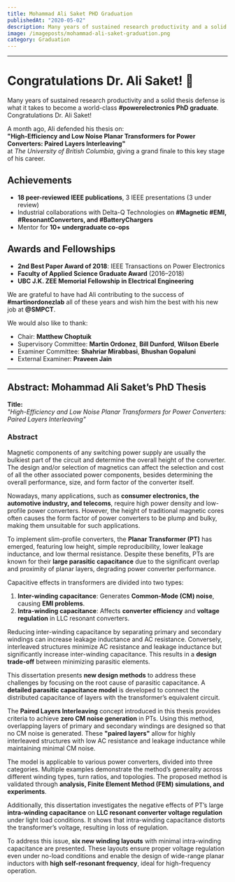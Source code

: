 ```yaml
---
title: Mohammad Ali Saket PHD Graduation
publishedAt: "2020-05-02"
description: Many years of sustained research productivity and a solid thesis defense is what it takes to become a world-class #powerelectronics PhD graduate.
image: /imageposts/mohammad-ali-saket-graduation.png
category: Graduation
---
```

---

# Congratulations Dr. Ali Saket! 🎉

Many years of sustained research productivity and a solid thesis defense is what it takes to become a world-class **#powerelectronics PhD graduate**. Congratulations Dr. Ali Saket!  

A month ago, Ali defended his thesis on:  
**"High-Efficiency and Low Noise Planar Transformers for Power Converters: Paired Layers Interleaving"**  
at *The University of British Columbia*, giving a grand finale to this key stage of his career.

## Achievements  
- **18 peer-reviewed IEEE publications**, 3 IEEE presentations (3 under review)  
- Industrial collaborations with Delta-Q Technologies on **#Magnetic #EMI, #ResonantConverters, and #BatteryChargers**  
- Mentor for **10+ undergraduate co-ops**  

## Awards and Fellowships  
- **2nd Best Paper Award of 2018**: IEEE Transactions on Power Electronics  
- **Faculty of Applied Science Graduate Award** (2016–2018)  
- **UBC J.K. ZEE Memorial Fellowship in Electrical Engineering**  

We are grateful to have had Ali contributing to the success of **#martinordonezlab** all of these years and wish him the best with his new job at **@SMPCT**.

We would also like to thank:  
- Chair: **Matthew Choptuik**  
- Supervisory Committee: **Martin Ordonez**, **Bill Dunford**, **Wilson Eberle**  
- Examiner Committee: **Shahriar Mirabbasi**, **Bhushan Gopaluni**  
- External Examiner: **Praveen Jain**

---

## Abstract: Mohammad Ali Saket’s PhD Thesis

**Title:**  
*"High-Efficiency and Low Noise Planar Transformers for Power Converters: Paired Layers Interleaving"*

### Abstract  
Magnetic components of any switching power supply are usually the bulkiest part of the circuit and determine the overall height of the converter. The design and/or selection of magnetics can affect the selection and cost of all the other associated power components, besides determining the overall performance, size, and form factor of the converter itself.  

Nowadays, many applications, such as **consumer electronics, the automotive industry, and telecoms**, require high power density and low-profile power converters. However, the height of traditional magnetic cores often causes the form factor of power converters to be plump and bulky, making them unsuitable for such applications.  

To implement slim-profile converters, the **Planar Transformer (PT)** has emerged, featuring low height, simple reproducibility, lower leakage inductance, and low thermal resistance. Despite these benefits, PTs are known for their **large parasitic capacitance** due to the significant overlap and proximity of planar layers, degrading power converter performance.  

Capacitive effects in transformers are divided into two types:  
1. **Inter-winding capacitance**: Generates **Common-Mode (CM) noise**, causing **EMI problems**.  
2. **Intra-winding capacitance**: Affects **converter efficiency** and **voltage regulation** in LLC resonant converters.  

Reducing inter-winding capacitance by separating primary and secondary windings can increase leakage inductance and AC resistance. Conversely, interleaved structures minimize AC resistance and leakage inductance but significantly increase inter-winding capacitance. This results in a **design trade-off** between minimizing parasitic elements.  

This dissertation presents **new design methods** to address these challenges by focusing on the root cause of parasitic capacitance. A **detailed parasitic capacitance model** is developed to connect the distributed capacitance of layers with the transformer’s equivalent circuit.  

The **Paired Layers Interleaving** concept introduced in this thesis provides criteria to achieve **zero CM noise generation** in PTs. Using this method, overlapping layers of primary and secondary windings are designed so that no CM noise is generated. These **"paired layers"** allow for highly interleaved structures with low AC resistance and leakage inductance while maintaining minimal CM noise.  

The model is applicable to various power converters, divided into three categories. Multiple examples demonstrate the method’s generality across different winding types, turn ratios, and topologies. The proposed method is validated through **analysis, Finite Element Method (FEM) simulations, and experiments**.  

Additionally, this dissertation investigates the negative effects of PT’s large **intra-winding capacitance** on **LLC resonant converter voltage regulation** under light load conditions. It shows that intra-winding capacitance distorts the transformer’s voltage, resulting in loss of regulation.  

To address this issue, **six new winding layouts** with minimal intra-winding capacitance are presented. These layouts ensure proper voltage regulation even under no-load conditions and enable the design of wide-range planar inductors with **high self-resonant frequency**, ideal for high-frequency operation.
